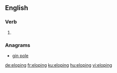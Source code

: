 ==English==

===Verb===
{{head|en|present participle}}

# {{present participle of|elope|lang=en|nocat=1}}

===Anagrams===
* [[gin pole#English|gin pole]]

[[de:eloping]]
[[fr:eloping]]
[[ku:eloping]]
[[hu:eloping]]
[[vi:eloping]]